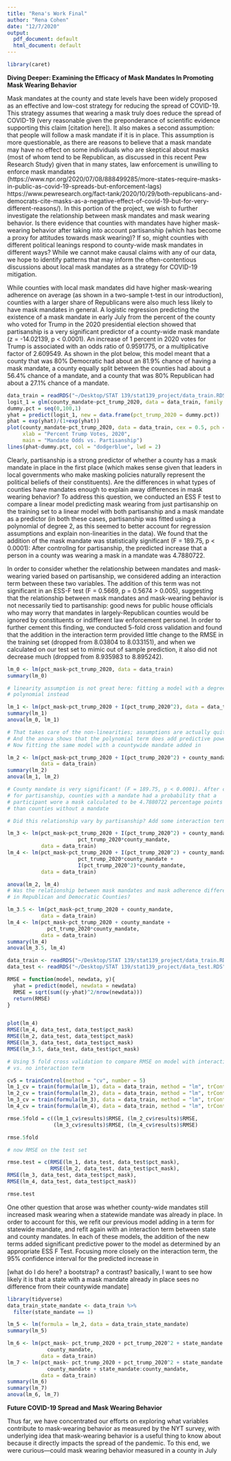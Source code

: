 ```yaml
---
title: "Rena's Work Final"
author: "Rena Cohen"
date: "12/7/2020"
output:
  pdf_document: default
  html_document: default
---
```


```r
library(caret)
```
**Diving Deeper: Examining the Efficacy of Mask Mandates In Promoting Mask Wearing Behavior**

Mask mandates at the county and state levels have been widely proposed as an effective and low-cost strategy for reducing the spread of COVID-19. This strategy assumes that wearing a mask truly does reduce the spread of COVID-19 (very reasonable given the preponderance of scientific evidence supporting this claim [citation here]). It also makes a second assumption: that people will follow a mask mandate if it is in place. This assumption is more questionable, as there are reasons to believe that a mask mandate may have no effect on some individuals who are skeptical about masks (most of whom tend to be Republican, as discussed in this recent Pew Research Study) given that in many states, law enforcement is unwilling to enforce mask mandates (https://www.npr.org/2020/07/08/888499285/more-states-require-masks-in-public-as-covid-19-spreads-but-enforcement-lags)   https://www.pewresearch.org/fact-tank/2020/10/29/both-republicans-and-democrats-cite-masks-as-a-negative-effect-of-covid-19-but-for-very-different-reasons/).  In this portion of the project, we wish to further investigate the relationship between mask mandates and mask wearing behavior. Is there evidence that counties with mandates have higher mask-wearing behavior after taking into account partisanship (which has become a proxy for attitudes towards mask wearing)? If so, might counties with different political leanings respond to county-wide mask mandates in different ways? While we cannot make causal claims with any of our data, we hope to identify patterns that may inform the often-contentious discussions about local mask mandates as a strategy for COVID-19 mitigation.

While counties with local mask mandates did have higher mask-wearing adherence on average (as shown in a two-sample t-test in our introduction), counties with a larger share of Republicans were also much less likely to have mask mandates in general. A logistic regression predicting the existence of a mask mandate in early July from the percent of the county who voted for Trump in the 2020 presidential election showed that partisanship is a very significant predictor of a county-wide mask mandate (z = -14.02139, p < 0.0001). An increase of 1 percent in 2020 votes for Trump is associated with an odds ratio of 0.9591775, or a multiplicative factor of 2.609549.  As shown in the plot below, this model meant that a county that was 80% Democratic had about an 81.9% chance of having a mask mandate, a county equally split between the counties had about a 56.4% chance of a mandate, and a county that was 80% Republican had about a 27.1% chance of a mandate. 

```r
data_train = readRDS("~/Desktop/STAT 139/stat139_project/data_train.RDS")
logit_1 = glm(county_mandate~pct_trump_2020, data = data_train, family = "binomial")
dummy.pct = seq(0,100,1)
yhat = predict(logit_1, new = data.frame(pct_trump_2020 = dummy.pct))
phat = exp(yhat)/(1+exp(yhat))
plot(county_mandate~pct_trump_2020, data = data_train, cex = 0.5, pch = 16, col = rgb(0.2,0.2,0.2,0.1), ylab = "Odds of a Countwide Mandate",
     xlab = "Percent Trump Votes, 2020", 
     main = "Mandate Odds vs. Partisanship")
lines(phat~dummy.pct, col = "dodgerblue", lwd = 2)
```

Clearly, partisanship is a strong predictor of whether a county has a mask mandate in place in the first place (which makes sense given that leaders in local governments who make masking policies naturally represent the political beliefs of their constituents). Are the differences in what types of counties have mandates enough to explain away differences in mask wearing behavior? To address this question, we conducted an ESS F test to compare a linear model predicting mask wearing from just partisanship on the training set to a linear model with both partisanship and a mask mandate as a predictor (in both these cases, partisanship was fitted using a polynomial of degree 2, as this seemed to better account for regression assumptions and explain non-linearities in the data). We found that the addition of the mask mandate was statistically significant (F = 189.75, p < 0.0001): After controllng for partisanship, the predicted increase that a person in a county was wearing a mask in a mandate was 4.7880722. 

In order to consider whether the relationship between mandates and mask-wearing varied based on partisanship, we considered adding an interaction term between these two variables. The addition of this term was not significant in an ESS-F test (F = 0.5669, p = 0.5674 > 0.005), suggesting that the relationship between mask mandates and mask-wearing behavior is not necessarily tied to partisanship: good news for public house officials who may worry that mandates in largely-Republican counties would be ignored by constituents or indifferent law enforcement personel. In order to further cement this finding, we conducted 5-fold cross validation and found that the addition in the interaction term provided little change to the RMSE in the training set (dropped from 8.03804 to 8.033151), and when we calculated on our test set to mimic out of sample prediction, it also did not decrease much (dropped from 8.935983 to 8.895242). 

```r
lm_0 <- lm(pct_mask~pct_trump_2020, data = data_train)
summary(lm_0)

# linearity assumption is not great here: fitting a model with a degree 2 
# polynomial instead

lm_1 <- lm(pct_mask~pct_trump_2020 + I(pct_trump_2020^2), data = data_train)
summary(lm_1)
anova(lm_0, lm_1)

# That takes care of the non-linearities; assumptions are actually quite good.
# And the anova shows that the polynomial term does add predictive power
# Now fitting the same model with a countywide mandate added in

lm_2 <- lm(pct_mask~pct_trump_2020 + I(pct_trump_2020^2) + county_mandate, 
           data = data_train)
summary(lm_2)
anova(lm_1, lm_2)

# County mandate is very significant! (F = 189.75, p < 0.0001). After controlling
# for partisanship, counties with a mandate had a probability that a 
# participant wore a mask calculated to be 4.7880722 percentage points higher
# than counties without a mandate

# Did this relationship vary by partisanship? Add some interaction terms!!

lm_3 <- lm(pct_mask~pct_trump_2020 + I(pct_trump_2020^2) + county_mandate +
                       pct_trump_2020*county_mandate, 
           data = data_train)
lm_4 <- lm(pct_mask~pct_trump_2020 + I(pct_trump_2020^2) + county_mandate +
                       pct_trump_2020*county_mandate + 
                       I(pct_trump_2020^2)*county_mandate, 
           data = data_train)

anova(lm_2, lm_4)
# Was the relationship between mask mandates and mask adherence different
# in Republican and Democratic Counties? 

lm_3.5 <- lm(pct_mask~pct_trump_2020 + county_mandate,
           data = data_train)
lm_4 <- lm(pct_mask~pct_trump_2020 + county_mandate + 
             pct_trump_2020*county_mandate,
           data = data_train)
summary(lm_4)
anova(lm_3.5, lm_4)

data_train <- readRDS("~/Desktop/STAT 139/stat139_project/data_train.RDS")
data_test <- readRDS("~/Desktop/STAT 139/stat139_project/data_test.RDS")

RMSE = function(model, newdata, y){
  yhat = predict(model, newdata = newdata)
  RMSE = sqrt(sum((y-yhat)^2/nrow(newdata)))
  return(RMSE)
}


plot(lm_4)
RMSE(lm_4, data_test, data_test$pct_mask)
RMSE(lm_2, data_test, data_test$pct_mask)
RMSE(lm_3, data_test, data_test$pct_mask)
RMSE(lm_3.5, data_test, data_test$pct_mask)
```


```r
# Using 5 fold cross validation to compare RMSE on model with interaction term
# vs. no interaction term

cv5 = trainControl(method = "cv", number = 5)
lm_1_cv = train(formula(lm_1), data = data_train, method = "lm", trControl = cv5)
lm_2_cv = train(formula(lm_2), data = data_train, method = "lm", trControl = cv5)
lm_3_cv = train(formula(lm_3), data = data_train, method = "lm", trControl = cv5)
lm_4_cv = train(formula(lm_4), data = data_train, method = "lm", trControl = cv5)

rmse.5fold = c((lm_1_cv$results)$RMSE, (lm_2_cv$results)$RMSE,
               (lm_3_cv$results)$RMSE, (lm_4_cv$results)$RMSE)

rmse.5fold

# now RMSE on the test set

rmse.test = c(RMSE(lm_1, data_test, data_test$pct_mask), 
              RMSE(lm_2, data_test, data_test$pct_mask),
RMSE(lm_3, data_test, data_test$pct_mask), 
RMSE(lm_4, data_test, data_test$pct_mask))

rmse.test
```

One other question that arose was whether county-wide mandates still increased mask wearing when a statewide mandate was already in place. In order to account for this, we refit our previous model adding in a term for statewide mandate, and refit again with an interaction term between state and county mandates. In each of these models, the addition of the new terms added significant predictive power to the model as determined by an appropriate ESS F Test. Focusing more closely on the interaction term, the 95% confidence interval for the predicted increase in 

[what do I do here? a bootstrap? a contrast? basically, I want to see how likely it is that a state with a mask mandate already in place sees no difference from their countywide mandate]

```r
library(tidyverse)
data_train_state_mandate <- data_train %>%
  filter(state_mandate == 1)

lm_5 <- lm(formula = lm_2, data = data_train_state_mandate)
summary(lm_5)

lm_6 <- lm(pct_mask~ pct_trump_2020 + pct_trump_2020^2 + state_mandate +
             county_mandate, 
           data = data_train)
lm_7 <- lm(pct_mask~ pct_trump_2020 + pct_trump_2020^2 + state_mandate +
             county_mandate + state_mandate:county_mandate, 
           data = data_train)
summary(lm_6)
summary(lm_7)
anova(lm_6, lm_7)


```

**Future COVID-19 Spread and Mask Wearing Behavior**

Thus far, we have concentrated our efforts on exploring what variables contribute to mask-wearing behavior as measured by the NYT survey, with underlying idea that mask-wearing behavior is a useful thing to know about because it directly impacts the spread of the pandemic. To this end, we were curious—could mask wearing behavior measured in a county in July 